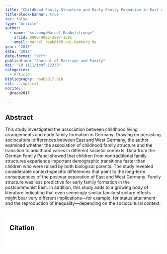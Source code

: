 ```yaml
---
title: "Childhood Family Structure and Early Family Formation in East and West Germany"
title-block-banner: true
toc: false
type: "Article"
author:
  - name: "<strong>Marcel Raab</strong>"
    orcid: 0000-0002-3097-1591
    email: marcel.raab@ifb.uni-bamberg.de
year: "2017"
date: "2017"
date-format: "YYYY"
publication: "Journal of Marriage and Family"
doi: "10.1111/jomf.12333"
categories:
  - Article
bibliography: raab2017.bib
csl: ../apa.csl
nocite: | 
  @raab2017

---
```



## Abstract

This study investigated the association between childhood living arrangements and early family formation in Germany. Drawing on persisting sociocultural differences between East and West Germany, the author examined whether the association of childhood family structure and the transition to adulthood varies in different societal contexts. Data from the German Family Panel showed that children from nontraditional family structures experience important demographic transitions faster than children who were raised by both biological parents. The study revealed considerable context‐specific differences that point to the long‐term consequences of the postwar separation of East and West Germany. Family structure was less predictive for early family formation in the postcommunist East. In addition, this study adds to a growing body of literature indicating that even seemingly similar family‐structure effects might bear very different implications—for example, for status attainment and the reproduction of inequality—depending on the sociocultural context.

::: {.callout-note}
## Citation

::: {#refs}
:::

:::



```{=html}
<style>
    section {
        background: white;
        color: black;
        border-radius: 1em;
        padding: 1em;
        left: 50% }
    #inner {
        display: inline-block;
        display: flex;
        align-items: center;
        justify-content: center }
  </style>
  <section>
    <div id="inner">
      <script type='text/javascript' src='https://d1bxh8uas1mnw7.cloudfront.net/assets/embed.js'></script>
        <span style="float:left"; 
          class="__dimensions_badge_embed__" 
          data-doi="10.1111/jomf.12333" 
          data-hide-zero-citations="true" 
          data-legend="always">
        </span>
      <script async src="https://badge.dimensions.ai/badge.js" charset="utf-8"></script>
        <div  style="float:right"; 
          data-link-target="_blank" 
          data-badge-details="right" 
          data-badge-type="medium-donut"
          data-doi="10.1111/jomf.12333"   
          data-condensed="true" 
          data-hide-no-mentions="true" 
          class="altmetric-embed">
        </div>
    </div>
  </section>
  
```

